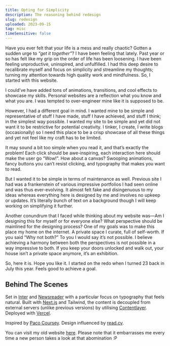```yaml
---
title: Opting for Simplicity
description: The reasoning behind redesign
slug: redesign
uploaded: 2023-09-15
tag: misc
timeSensitive: false
---
```


Have you ever felt that your life is a mess and really chaotic? Gotten a sudden urge to _“get it together”_? I have been feeling that lately. Past year or so has felt like my grip on the order of life has been loosening. I have been feeling unproductive, uninspired, and unfulfilled. I had this deep desire to recalibrate myself and focus on simplicity and streamline my thoughts; turning my attention towards high quality work and mindfulness. So, I started with this website.

I could’ve have added tons of animations, transitions, and cool effects to showcase my skills. Personal websites are a reflection what you know and what you are. I was tempted to over-engineer mine like it is supposed to be.

However, I had a different goal in mind. I wanted mine to be simple and representative of stuff I have made, stuff I have achieved, and stuff I think; in the simplest way possible. I wanted my site to be simple and yet did not want it to be restrictive for potential creativity. I tinker, I create, I write blogs (occasionally) so I need this place to be a crisp showcase of all these things and yet not feel like my craft has to be limited.

It may sound a bit too simple when you read it, and that’s exactly the problem! Each click should be awe-inspiring, each interaction here should make the user go “Wow!”. How about a canvas? Swooping animations, fancy buttons you can’t resist clicking, and typography that makes you want to read.

But I wanted it to be simple in terms of maintenance as well. Previous site I had was a frankenstein of various impressive portfolios I had seen online and was thus ever-evolving. It almost felt fake and disingenuous to my ideas whereas everything here is designed by me and involves no upkeep or updates. It’s literally bunch of text on a background though I will keep working on simplifying it further.

Another conundrum that I faced while thinking about my website was—Am I designing this for myself or for everyone else? What perspective should be mainlined for the designing process? One of my goals was to make this place my home on the internet. A private space I curate, full of self-worth. If you said “Why not both?” To you I would say it’s not possible. I believe achieving a harmony between both the perspectives is not possible in a way impressive to both. If you keep your doors unlocked and walk out, your house isn’t a private space anymore, it’s an exhibition.

So, here it is. Hope you like it. I started on the redo when I turned 23 back in July this year. Feels good to achieve a goal.

## Behind The Scenes

Set in [Inter](https://rsms.me/inter) and [Newsreader](https://fonts.google.com/specimen/Newsreader) with a particular focus on typography that feels natural. Built with [Next.js](https://nextjs.org/) and Tailwind, the content is decoupled from external servers (unlike previous versions) by utilising [Contentlayer](https://contentlayer.dev). Deployed with [Vercel](https://vercel.com/).

Inspired by [Paco Coursey](https://paco.me). Design influenced by [read.cv](https://read.cv).

You can visit my old website [here](https://old.mayurbhoi.com). Please note that it embarrasses me every time a new person takes a look at that abomination :P
